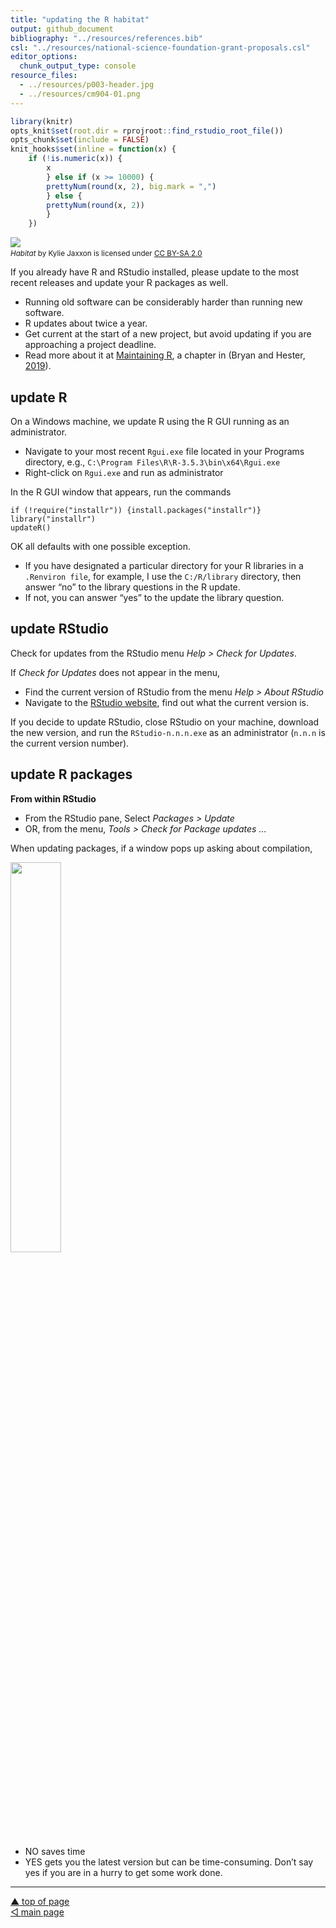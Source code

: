 ```yaml
---
title: "updating the R habitat"
output: github_document
bibliography: "../resources/references.bib"
csl: "../resources/national-science-foundation-grant-proposals.csl"
editor_options: 
  chunk_output_type: console
resource_files:
  - ../resources/p003-header.jpg
  - ../resources/cm904-01.png
---
```


```r
library(knitr)
opts_knit$set(root.dir = rprojroot::find_rstudio_root_file())
opts_chunk$set(include = FALSE) 
knit_hooks$set(inline = function(x) {
	if (!is.numeric(x)) { 
		x 
		} else if (x >= 10000) { 
		prettyNum(round(x, 2), big.mark = ",")
		} else {
		prettyNum(round(x, 2))
		}
	})
```

![](../resources/p003-header.jpg)
<small>
<br>
<i>Habitat</i> by Kylie Jaxxon is licensed under <a href="https://creativecommons.org/licenses/by-sa/2.0/legalcode">CC BY-SA 2.0</a>
<br>
</small>

If you already have R and RStudio installed, please update to the most recent releases and update your R packages as well.


- Running old software can be considerably harder than running new software.
- R updates about twice a year.
- Get current at the start of a new project, but avoid updating if you are approaching a project deadline.
- Read more about it at [Maintaining R](https://whattheyforgot.org/maintaining-r.html){target="_blank"}, a chapter in (Bryan and Hester, [2019](#ref-Bryan+Hester:2019)).




## update R

On a Windows machine, we update R using the R GUI running as an administrator.

- Navigate to your most recent `Rgui.exe` file located in your Programs directory, e.g., `C:\Program Files\R\R-3.5.3\bin\x64\Rgui.exe`  
- Right-click on `Rgui.exe` and run as administrator

In the R GUI window that appears, run the commands
    
    if (!require("installr")) {install.packages("installr")}
    library("installr")
    updateR()

OK all defaults with one possible exception. 

- If you have designated a particular directory for your R libraries in a `.Renviron file`, for example, I use the `C:/R/library` directory, then answer "no" to the library questions in the R update.
- If not, you can answer "yes" to the update the library question. 




## update RStudio

Check for updates from the RStudio menu *Help \> Check for Updates*.

If *Check for Updates* does not appear in the menu,

  - Find the current version of RStudio from the menu *Help \> About
    RStudio*  
  - Navigate to the [RStudio website](https://www.rstudio.com/products/rstudio/#Desktop){target="_blank"}, find
    out what the current version is.

If you decide to update RStudio, close RStudio on your machine, download
the new version, and run the `RStudio-n.n.n.exe` as an administrator
(`n.n.n` is the current version number).

## update R packages

**From within RStudio**

  - From the RStudio pane, Select *Packages \> Update*
  - OR, from the menu, *Tools \> Check for Package updates …*

When updating packages, if a window pops up asking about compilation,

<img src="../resources/cm904-01.png" width="40%" />

  - NO saves time
  - YES gets you the latest version but can be time-consuming. Don’t say
    yes if you are in a hurry to get some work done.




***
<a href="#top">&#9650; top of page</a>    
[&#9665; main page](../README.md)


